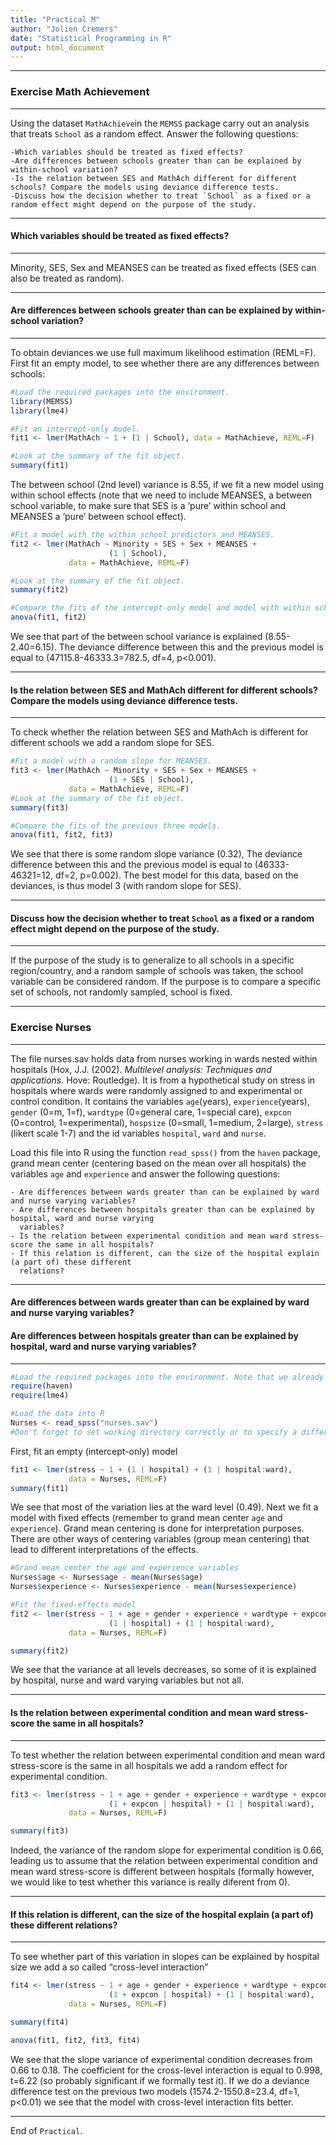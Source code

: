 ```yaml
---
title: "Practical M"
author: "Jolien Cremers"
date: "Statistical Programming in R"
output: html_document
---
```


---

### Exercise Math Achievement 

--- 

Using the dataset `MathAchieve`in the `MEMSS` package carry out an analysis that
treats `School` as a random effect. Answer the following questions:

    -Which variables should be treated as fixed effects?
    -Are differences between schools greater than can be explained by within-school variation?
    -Is the relation between SES and MathAch different for different schools? Compare the models using deviance difference tests.
    -Discuss how the decision whether to treat `School` as a fixed or a random effect might depend on the purpose of the study. 
---

#### Which variables should be treated as fixed effects?

---

Minority, SES, Sex and MEANSES can be treated as fixed effects (SES can also be
treated as random).

---

#### Are differences between schools greater than can be explained by within-school variation?

---

To obtain deviances we use full maximum likelihood estimation (REML=F). First
fit an empty model, to see whether there are any differences between schools:

```r
#Load the required packages into the environment.
library(MEMSS)
library(lme4)

#Fit an intercept-only model.
fit1 <- lmer(MathAch ~ 1 + (1 | School), data = MathAchieve, REML=F)

#Look at the summary of the fit object.
summary(fit1)
```

The between school (2nd level) variance is 8.55, if we fit a new model using
within school effects (note that we need to include MEANSES, a between school
variable, to make sure that SES is a 'pure' within school and MEANSES a 'pure'
between school effect).


```r
#Fit a model with the within school predictors and MEANSES.
fit2 <- lmer(MathAch ~ Minority + SES + Sex + MEANSES +
                      (1 | School),
             data = MathAchieve, REML=F)

#Look at the summary of the fit object.
summary(fit2)
```

```r
#Compare the fits of the intercept-only model and model with within school predictors.
anova(fit1, fit2)
```

We see that part of the between school variance is explained (8.55-2.40=6.15).
The deviance difference between this and the previous model is equal to
(47115.8-46333.3=782.5, df=4, p<0.001).

---

#### Is the relation between SES and MathAch different for different schools? Compare the models using deviance difference tests.

---

To check whether the relation between SES and MathAch is different for different
schools we add a random slope for SES.

```r
#Fit a model with a random slope for MEANSES.
fit3 <- lmer(MathAch ~ Minority + SES + Sex + MEANSES +
                      (1 + SES | School),
             data = MathAchieve, REML=F)
#Look at the summary of the fit object.
summary(fit3)
```

```r
#Compare the fits of the previous three models.
anova(fit1, fit2, fit3)
```

We see that there is some random slope variance (0.32), The deviance difference
between this and the previous model is equal to (46333-46321=12, df=2, p=0.002).
The best model for this data, based on the deviances, is thus model 3 (with
random slope for SES).

---

#### Discuss how the decision whether to treat `School` as a fixed or a random effect might depend on the purpose of the study.

---

If the purpose of the study is to generalize to all schools in a specific
region/country, and a random sample of schools was taken, the school variable
can be considered random. If the purpose is to compare a specific set of
schools, not randomly sampled, school is fixed.

---

### Exercise Nurses

---

The file nurses.sav holds data from nurses working in wards nested within
hospitals (Hox, J.J. (2002). *Multilevel analysis: Techniques and applications.*
Hove: Routledge). It is from a hypothetical study on stress in hospitals where
wards were randomly assigned to and experimental or control condition. It
contains the variables `age`(years),  `experience`(years), `gender` (0=m, 1=f),
`wardtype` (0=general care, 1=special care), `expcon` (0=control,
1=experimental), `hospsize` (0=small, 1=medium, 2=large), `stress` (likert scale
1-7) and the id variables `hospital`, `ward` and `nurse`.

Load this file into R using the function `read_spss()` from the `haven` package,
grand mean center (centering based on the mean over all hospitals) the variables
`age` and `experience` and answer the following questions:

    - Are differences between wards greater than can be explained by ward and nurse varying variables?
    - Are differences between hospitals greater than can be explained by hospital, ward and nurse varying 
      variables?
    - Is the relation between experimental condition and mean ward stress-score the same in all hospitals?
    - If this relation is different, can the size of the hospital explain (a part of) these different 
      relations?

---

#### Are differences between wards greater than can be explained by ward and nurse varying variables?
#### Are differences between hospitals greater than can be explained by hospital, ward and nurse varying variables?

---

```r
#Load the required packages into the environment. Note that we already loaded the lme4 package in the previous exercise so actually we do not need to load it again.
require(haven)
require(lme4)

#Load the data into R
Nurses <- read_spss("nurses.sav") 
#Don't forget to set working directory correctly or to specify a different file location.
```

First, fit an empty (intercept-only) model

```r
fit1 <- lmer(stress ~ 1 + (1 | hospital) + (1 | hospital:ward),
             data = Nurses, REML=F)
summary(fit1)
```

We see that most of the variation lies at the ward level (0.49). Next we fit a
model with fixed effects (remember to grand mean center `age` and `experience`).
Grand mean centering is done for interpretation purposes. There are other ways
of centering variables (group mean centering) that lead to different
interpretations of the effects.


```r
#Grand mean center the age and experience variables
Nurses$age <- Nurses$age - mean(Nurses$age)
Nurses$experience <- Nurses$experience - mean(Nurses$experience)

#Fit the fixed-effects model
fit2 <- lmer(stress ~ 1 + age + gender + experience + wardtype + expcon + hospsize + 
                      (1 | hospital) + (1 | hospital:ward),
             data = Nurses, REML=F)

summary(fit2)
```

We see that the variance at all levels decreases, so some of it is explained by
hospital, nurse and ward varying variables but not all.

---

#### Is the relation between experimental condition and mean ward stress-score the same in all hospitals?

---

To test whether the relation between experimental condition and mean ward
stress-score is the same in all hospitals we add a random effect for
experimental condition.

```r
fit3 <- lmer(stress ~ 1 + age + gender + experience + wardtype + expcon + hospsize +
                      (1 + expcon | hospital) + (1 | hospital:ward),
             data = Nurses, REML=F)

summary(fit3)
```

Indeed, the variance of the random slope for experimental condition is 0.66,
leading us to assume that the relation between experimental condition and mean
ward stress-score is different between hospitals (formally however, we would
like to test whether this variance is really diferent from 0).

---

#### If this relation is different, can the size of the hospital explain (a part of) these different relations?
   
---   
      
To see whether part of this variation in slopes can be explained by hospital
size we add a so called "cross-level interaction"


```r
fit4 <- lmer(stress ~ 1 + age + gender + experience + wardtype + expcon*hospsize + 
                      (1 + expcon | hospital) + (1 | hospital:ward),
             data = Nurses, REML=F)

summary(fit4)
```

```r
anova(fit1, fit2, fit3, fit4)
```

We see that the slope variance of experimental condition decreases from 0.66 to
0.18. The coefficient for the cross-level interaction is equal to 0.998, t=6.22
(so probably significant if we formally test it). If we do a deviance difference
test on the previous two models (1574.2-1550.8=23.4, df=1, p<0.01) we see that
the model with cross-level interaction fits better.

--- 

End of `Practical`. 